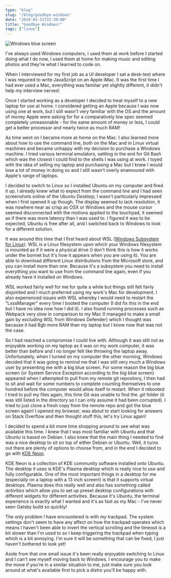 ```yaml
---
type: "blog"
slug: "/blog/goodbye-windows"
date: "2019-03-31T22:30:00"
title: "Goodbye Windows!"
tags: ["linux"]
---
```


![Windows blue screen](bsod-windows.jpg)

I've always used Windows computers, I used them at work before I started doing what I do now, I used them at home for making music and editing photos and they're what I learned to code on. 

When I interviewed for my first job as a UI developer I sat a desk-test where I was required to write JavaScript on an Apple iMac. It was the first time I had ever used a Mac, everything was familiar yet slightly different, it didn't help my interview nerves! 

Once I started working as a developer I decided to treat myself to a new laptop for use at home. I considered getting an Apple because I was now using one at work, but I still wasn't very familiar with the OS and the amount of money Apple were asking for for a comparatively low spec seemed completely unreasonable - for the same amount of money or less, I could get a better processor and nearly twice as much RAM!

As time went on I became more at-home on the Mac. I also learned more about how to use the command line, both on the Mac and in Linux virtual machines and became unhappy with my decision to purchase a Windows machine. I tried various terminal emulators, settling in the end for Git Bash which was the closest I could find to the shells I was using at work. I toyed with the idea of selling my laptop and purchasing a Mac but I knew I would lose a lot of money in doing so and I still wasn't overly enamoured with Apple's range of laptops.

I decided to switch to Linux so I installed Ubuntu on my computer and fired it up. I already knew what to expect from the command line and I had seen screenshots online of the Ubuntu Desktop; I wasn't particularly impressed when I first opened it up though. The display seemed to lack resolution, it was nowhere near as crisp as OSX or Windows and the mouse cursor seemed disconnected with the motions applied to the touchpad, it seemed as if there was more latency than I was used to. I figured it was to be expected, Ubuntu is free after all, and I switched back to Windows to look for a different solution.

It was around this time that I first heard about WSL ([Windows Subsystem for Linux](https://docs.microsoft.com/en-us/windows/wsl/about)). WSL is a Linux filesystem upon which your Windows filesystem is mounted as if it were a physical drive (I don't think this is how it works under the bonnet but it's how it appears when you are using it). You are able to download different Linux distributions from the Microsoft store, and you can install more than one. Because it's a subsystem you need to install everything you want to use from the command line again, even if you already have it installed on Windows. 

WSL worked fairly well for me for quite a while but things still felt fairly disjointed and I much preferred using my work's Mac for development. I also experienced issues with WSL whereby I would need to restart the "LxssManager" every time I booted the computer (I did fix this in the end but I have no idea now how I did it). I also found running processes such as Webpack very slow in comparison to my Mac (I managed to make a small gain by excluding WSL from Windows Defender) which I thought was because it had 8gb more RAM than my laptop but I know now that was not the case.

So I had reached a compromise I could live with. Although it was still not as enjoyable working on my laptop as it was on my work computer, it was better than before and I no longer felt like throwing the laptop away. Unfortunately, when I turned on my computer the other morning, Windows decided that it was going to remind me that I was still very much a Windows user by presenting me with a big blue screen. For some reason the big blue screen (or System Service Exception according to the big blue screen) appeared when I attempted to pull from my remote git repository, I then had to sit and wait for some numbers to complete counting themselves to one hundred before the computer would allow itself to restart. When it rebooted I tried to pull my files again, this time Git was unable to find the _.git_ folder (it was still listed in the directory so I can only assume it had been corrupted). I tried to just clone a fresh copy from the remote repo and got the blue screen again! I opened my browser, was about to start looking for answers on Stack Overflow and then thought stuff this, let's try Linux again!

I decided to spend a bit more time shopping around to see what was available this time. I knew that I was most familiar with Ubuntu and that Ubuntu is based on Debian. I also knew that the main thing I needed to find was a nice desktop to sit on top of either Debian or Ubuntu. Well, it turns out there are plenty of options to choose from, and in the end I decided to go with [KDE Neon](https://neon.kde.org/).

KDE Neon is a collection of KDE community software installed onto Ubuntu. The desktop it uses is KDE's Plasma desktop which is really nice to use and fully configurable. One of the most important things in a desktop for me (especially on a laptop with a 13 inch screen!) is that it supports virtual desktops. Plasma does this really well and also has something called _activities_ which allow you to set up preset desktop configurations with different widgets for different activities. Because it's Ubuntu, the terminal experience is exactly what I wanted and it's as fast as my Mac - I've never seen Gatsby build so quickly! 

The only problem I have encountered is with my trackpad. The system settings don't seem to have any affect on how the trackpad operates which means I haven't been able to invert the vertical scrolling and the timeout is a bit slower than I'm used to so I keep triggering the trackpad when typing which is a bit annoying. I'm sure it will be something that can be fixed, I just haven't bothered to look yet!

Aside from that one small issue it's been really enjoyable switching to Linux and I can't see myself moving back to Windows. I encourage you to make the move if you're in a similar situation to me, just make sure you look around at what's available first to pick a distro you'll be happy with.

